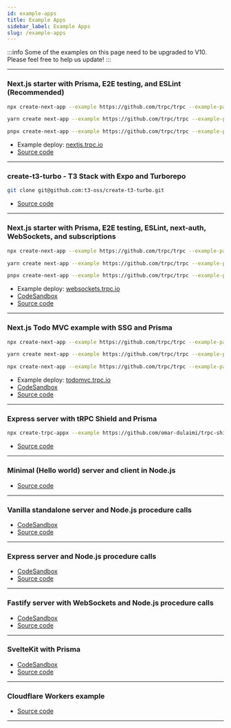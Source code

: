 ```yaml
---
id: example-apps
title: Example Apps
sidebar_label: Example Apps
slug: /example-apps
---
```



:::info
Some of the examples on this page need to be upgraded to V10. Please feel free to help us update!
:::

---

### Next.js starter with Prisma, E2E testing, and ESLint (Recommended)

<Tabs>
  <TabItem value="npm" label="npm" default>

```bash
npx create-next-app --example https://github.com/trpc/trpc --example-path examples/next-prisma-starter trpc-prisma-starter
```

  </TabItem>
  <TabItem value="yarn" label="yarn">

```sh
yarn create next-app --example https://github.com/trpc/trpc --example-path examples/next-prisma-starter trpc-prisma-starter
```

  </TabItem>
  <TabItem value="pnpm" label="pnpm">

```sh
pnpx create-next-app --example https://github.com/trpc/trpc --example-path examples/next-prisma-starter trpc-prisma-starter
```

  </TabItem>
</Tabs>

- Example deploy: [nextjs.trpc.io](https://nextjs.trpc.io)
- [Source code](https://github.com/trpc/examples-next-prisma-starter)

---

### create-t3-turbo - T3 Stack with Expo and Turborepo

<Tabs>
  <TabItem value="git" label="git">

```bash
git clone git@github.com:t3-oss/create-t3-turbo.git
```

  </TabItem>
</Tabs>

- [Source code](https://github.com/t3-oss/create-t3-turbo)

---

### Next.js starter with Prisma, E2E testing, ESLint, next-auth, WebSockets, and subscriptions

<Tabs>
  <TabItem value="npm" label="npm" default>

```bash
npx create-next-app --example https://github.com/trpc/trpc --example-path examples/next-prisma-starter-websockets trpc-prisma-starter-websockets
```

  </TabItem>
  <TabItem value="yarn" label="yarn">

```sh
yarn create next-app --example https://github.com/trpc/trpc --example-path examples/next-prisma-starter-websockets trpc-prisma-starter-websockets
```

  </TabItem>
  <TabItem value="pnpm" label="pnpm">

```sh
pnpx create-next-app --example https://github.com/trpc/trpc --example-path examples/next-prisma-starter-websockets trpc-prisma-starter-websockets
```

  </TabItem>
</Tabs>

- Example deploy: [websockets.trpc.io](https://websockets.trpc.io)
- [CodeSandbox](https://codesandbox.io/s/github/trpc/trpc/tree/main/examples/next-prisma-starter-websockets?file=/src/pages/index.tsx)
- [Source code](https://github.com/trpc/examples-next-prisma-starter-websockets)

---

### Next.js Todo MVC example with SSG and Prisma

<Tabs>
  <TabItem value="npm" label="npm" default>

```bash
npx create-next-app --example https://github.com/trpc/trpc --example-path examples/next-prisma-todomvc trpc-todo
```

  </TabItem>
  <TabItem value="yarn" label="yarn">

```sh
yarn create next-app --example https://github.com/trpc/trpc --example-path examples/next-prisma-todomvc trpc-todo
```

  </TabItem>
  <TabItem value="pnpm" label="pnpm">

```sh
npx create-next-app --example https://github.com/trpc/trpc --example-path examples/next-prisma-todomvc trpc-todo

```

  </TabItem>
</Tabs>

- Example deploy: [todomvc.trpc.io](https://todomvc.trpc.io)
- [CodeSandbox](https://codesandbox.io/s/github/trpc/trpc/tree/main/examples/next-prisma-todomvc?file=/pages/%5Bfilter%5D.tsx)
- [Source code](https://github.com/trpc/examples-next-prisma-todomvc)

---

### Express server with tRPC Shield and Prisma

<Tabs>
  <TabItem value="npm" label="npm" default>

```bash
npx create-trpc-appx --example https://github.com/omar-dulaimi/trpc-shield/tree/master/example
```

  </TabItem>
</Tabs>

- [Source code](https://github.com/omar-dulaimi/trpc-shield/tree/master/example)

---

### Minimal (Hello world) server and client in Node.js

- [Source code](https://github.com/trpc/trpc/tree/next/examples/minimal)

---

### Vanilla standalone server and Node.js procedure calls

- [CodeSandbox](https://codesandbox.io/s/github/trpc/trpc/tree/main/examples/standalone-server)
- [Source code](https://github.com/trpc/trpc/tree/main/examples/standalone-server)

---

### Express server and Node.js procedure calls

- [CodeSandbox](https://codesandbox.io/s/github/trpc/trpc/tree/main/examples/express-server)
- [Source code](https://github.com/trpc/trpc/tree/main/examples/express-server)

---

### Fastify server with WebSockets and Node.js procedure calls

- [CodeSandbox](https://codesandbox.io/s/github/trpc/trpc/tree/main/examples/fastify-server)
- [Source code](https://github.com/trpc/trpc/tree/main/examples/fastify-server)

---

### SvelteKit with Prisma

- [CodeSandbox](https://codesandbox.io/s/github/icflorescu/trpc-sveltekit-example)
- [Source code](https://github.com/icflorescu/trpc-sveltekit-example)

---

### Cloudflare Workers example

- [Source code](https://github.com/trpc/trpc/tree/next/examples/cloudflare-workers)

---
